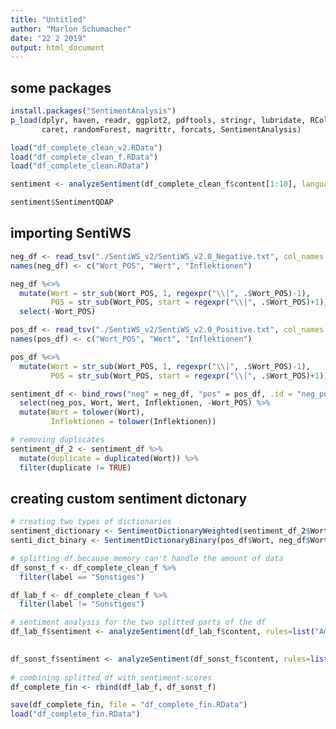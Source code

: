 ```yaml
---
title: "Untitled"
author: "Marlon Schumacher"
date: "22 2 2019"
output: html_document
---
```



## some packages
```r
install.packages("SentimentAnalysis")
p_load(dplyr, haven, readr, ggplot2, pdftools, stringr, lubridate, RColorBrewer, tm, ggthemes, RTextTools,
       caret, randomForest, magrittr, forcats, SentimentAnalysis)
```



```r
load("df_complete_clean_v2.RData")
load("df_complete_clean_f.RData")
load("df_complete_clean.RData")

sentiment <- analyzeSentiment(df_complete_clean_f$content[1:10], language = "german")

sentiment$SentimentQDAP
```

## importing SentiWS
```r
neg_df <- read_tsv("./SentiWS_v2/SentiWS_v2.0_Negative.txt", col_names = FALSE)
names(neg_df) <- c("Wort_POS", "Wert", "Inflektionen")

neg_df %<>% 
  mutate(Wort = str_sub(Wort_POS, 1, regexpr("\\|", .$Wort_POS)-1),
         POS = str_sub(Wort_POS, start = regexpr("\\|", .$Wort_POS)+1)) %>% 
  select(-Wort_POS)

pos_df <- read_tsv("./SentiWS_v2/SentiWS_v2.0_Positive.txt", col_names = FALSE)
names(pos_df) <- c("Wort_POS", "Wert", "Inflektionen")

pos_df %<>% 
  mutate(Wort = str_sub(Wort_POS, 1, regexpr("\\|", .$Wort_POS)-1),
         POS = str_sub(Wort_POS, start = regexpr("\\|", .$Wort_POS)+1))

sentiment_df <- bind_rows("neg" = neg_df, "pos" = pos_df, .id = "neg_pos") %>% 
  select(neg_pos, Wort, Wert, Inflektionen, -Wort_POS) %>% 
  mutate(Wort = tolower(Wort),
         Inflektionen = tolower(Inflektionen))

# removing duplicates
sentiment_df_2 <- sentiment_df %>% 
  mutate(duplicate = duplicated(Wort)) %>% 
  filter(duplicate != TRUE)
```

## creating custom sentiment dictonary
```r
# creating two types of dictionaries
sentiment_dictionary <- SentimentDictionaryWeighted(sentiment_df_2$Wort, sentiment_df_2$Wert)
senti_dict_binary <- SentimentDictionaryBinary(pos_df$Wort, neg_df$Wort)

# splitting df because memory can't handle the amount of data
df_sonst_f <- df_complete_clean_f %>% 
  filter(label == "Sonstiges")

df_lab_f <- df_complete_clean_f %>% 
  filter(label != "Sonstiges")

# sentiment analysis for the two splitted parts of the df
df_lab_f$sentiment <- analyzeSentiment(df_lab_f$content, rules=list("Amplifiers"=list(ruleSentiment,
                                                                                  senti_dict_binary)))[,1]

df_sonst_f$sentiment <- analyzeSentiment(df_sonst_f$content, rules=list("Amplifiers"=list(ruleSentiment,
                                                                                  senti_dict_binary)))[,1]
# combining splitted df with sentiment-scores
df_complete_fin <- rbind(df_lab_f, df_sonst_f)

save(df_complete_fin, file = "df_complete_fin.RData")
load("df_complete_fin.RData")
```

